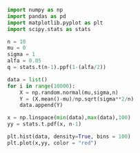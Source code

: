 

```python
import numpy as np
import pandas as pd
import matplotlib.pyplot as plt
import scipy.stats as stats
```


```python
n = 10
mu = 0
sigma = 1
alfa = 0.05
q = stats.t(n-1).ppf(1-(alfa/2))
```

```python
data = list()
for i in range(10000):
    X = np.random.normal(mu,sigma,n)
    Y = (X.mean()-mu)/np.sqrt(sigma**2/n)
    data.append(Y)
```

```python
x = np.linspace(min(data),max(data),100)
yy = stats.t.pdf(x, n-1)
```

```python
plt.hist(data, density=True, bins = 100)
plt.plot(x,yy, color = "red")
```
